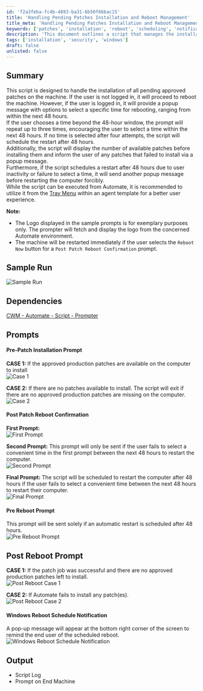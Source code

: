 ```yaml
---
id: 'f2a3feba-fc4b-4693-ba31-6b50f66bac15'
title: 'Handling Pending Patches Installation and Reboot Management'
title_meta: 'Handling Pending Patches Installation and Reboot Management'
keywords: ['patches', 'installation', 'reboot', 'scheduling', 'notification']
description: 'This document outlines a script that manages the installation of approved patches on a machine, including user interaction for reboot scheduling and notifications for pending actions. It handles scenarios where the user is logged in or not, provides prompts for reboot timing, and ensures that users are informed of available patches and any installation failures.'
tags: ['installation', 'security', 'windows']
draft: false
unlisted: false
---
```

## Summary

This script is designed to handle the installation of all pending approved patches on the machine. If the user is not logged in, it will proceed to reboot the machine. However, if the user is logged in, it will provide a popup message with options to select a specific time for rebooting, ranging from within the next 48 hours.  
If the user chooses a time beyond the 48-hour window, the prompt will repeat up to three times, encouraging the user to select a time within the next 48 hours. If no time is selected after four attempts, the script will schedule the restart after 48 hours.  
Additionally, the script will display the number of available patches before installing them and inform the user of any patches that failed to install via a popup message.  
Furthermore, if the script schedules a restart after 48 hours due to user inactivity or failure to select a time, it will send another popup message before restarting the computer forcibly.  
While the script can be executed from Automate, it is recommended to utilize it from the [Tray Menu](https://docs.connectwise.com/ConnectWise_Automate_Documentation/060/020/010#:~:text=setting%20this%20value.-,Tray%20Menus,-The%C2%A0Tray%20Menus) within an agent template for a better user experience.

**Note:**  
- The Logo displayed in the sample prompts is for exemplary purposes only. The prompter will fetch and display the logo from the concerned Automate environment.
- The machine will be restarted immediately if the user selects the `Reboot Now` button for a `Post Patch Reboot Confirmation` prompt.

## Sample Run

![Sample Run](../../../static/img/Install-All-Approved-Patches-With-Prompt/image_1.png)

## Dependencies

[CWM - Automate - Script - Prompter](https://proval.itglue.com/DOC-5078775-10243074)

## Prompts

#### Pre-Patch Installation Prompt

**CASE 1:** If the approved production patches are available on the computer to install  
![Case 1](../../../static/img/Install-All-Approved-Patches-With-Prompt/image_2.png)

**CASE 2:** If there are no patches available to install. The script will exit if there are no approved production patches are missing on the computer.  
![Case 2](../../../static/img/Install-All-Approved-Patches-With-Prompt/image_3.png)

#### Post Patch Reboot Confirmation

**First Prompt:**  
![First Prompt](../../../static/img/Install-All-Approved-Patches-With-Prompt/image_4.png)

**Second Prompt:** This prompt will only be sent if the user fails to select a convenient time in the first prompt between the next 48 hours to restart the computer.  
![Second Prompt](../../../static/img/Install-All-Approved-Patches-With-Prompt/image_5.png)

**Final Prompt:** The script will be scheduled to restart the computer after 48 hours if the user fails to select a convenient time between the next 48 hours to restart their computer.  
![Final Prompt](../../../static/img/Install-All-Approved-Patches-With-Prompt/image_6.png)

#### Pre Reboot Prompt

This prompt will be sent solely if an automatic restart is scheduled after 48 hours.  
![Pre Reboot Prompt](../../../static/img/Install-All-Approved-Patches-With-Prompt/image_7.png)

## Post Reboot Prompt

**CASE 1:** If the patch job was successful and there are no approved production patches left to install.  
![Post Reboot Case 1](../../../static/img/Install-All-Approved-Patches-With-Prompt/image_8.png)

**CASE 2:** If Automate fails to install any patch(es).  
![Post Reboot Case 2](../../../static/img/Install-All-Approved-Patches-With-Prompt/image_9.png)

#### Windows Reboot Schedule Notification

A pop-up message will appear at the bottom right corner of the screen to remind the end user of the scheduled reboot.  
![Windows Reboot Schedule Notification](../../../static/img/Install-All-Approved-Patches-With-Prompt/image_10.png)

## Output

- Script Log
- Prompt on End Machine











